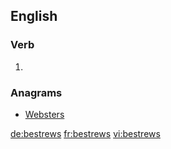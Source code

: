 ==English==

===Verb===
{{head|en|verb form}}

# {{en-third-person singular of|bestrew}}

===Anagrams===
* [[Websters#English|Websters]]

[[de:bestrews]]
[[fr:bestrews]]
[[vi:bestrews]]